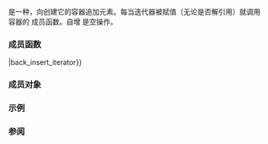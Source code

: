 {{cpp/title|back_insert_iterator}}
{{cpp/iterator/back_insert_iterator/navbar}}
{{dcl begin}}
{{dcl header|iterator}}
{{dcl rev begin}}
{{dcl|until=c++17|1=
template&lt; class Container &gt;
class back_insert_iterator
    : public std::iterator&lt;std::output_iterator_tag, void, void, void, void&gt;
}}
{{dcl|since=c++17|1=
template&lt; class Container &gt;
class back_insert_iterator;
}}
{{dcl rev end}}
{{dcl end}}

{{tt|std::back_insert_iterator}} 是一种{{named req|OutputIterator|输出迭代器}}，向创建它的容器追加元素。每当迭代器被赋值（无论是否解引用）就调用容器的 {{tt|push_back()}} 成员函数。自增 {{tt|std::back_insert_iterator}} 是空操作。

{{cpp/iterator/iterator/inherit|std::output_iterator_tag|void|void|void|void|ext=
{{dsc | {{tt|container_type}} | {{tt|Container}}}}
}}

===成员函数===
{{dsc begin}}
{{dsc inc|cpp/iterator/inserter/dsc constructor|back_insert_iterator}}
{{dsc inc|cpp/iterator/inserter/dsc operator{{=}}|back_insert_iterator}}
{{dsc inc|cpp/iterator/inserter/dsc operator*|back_insert_iterator}}
{{dsc inc|cpp/iterator/inserter/dsc operator_arith|back_insert_iterator}}
{{dsc end}}

===成员对象===
{{dsc begin}}
{{dsc hitem |成员名称|定义}}
{{dsc|{{tt|container}} {{mark|受保护}}|{{tt|Container*}} 类型的指针}}
{{dsc end}}

===示例===
{{example
|code=
#include &lt;algorithm&gt;
#include &lt;iostream&gt;
#include &lt;iterator&gt;
#include &lt;vector&gt;

int main()
{
    std::vector&lt;int&gt; v;

    std::generate_n(
        std::back_insert_iterator&lt;std::vector&lt;int&gt;&gt;(v),
            // 也可使用 std::back_inserter 辅助函数
            // 也可使用 C++17 语法 std::back_insert_iterator(v)
        10,
        [n = 0]() mutable { return ++n; }
    );

    for (int n : v)
        std::cout &lt;&lt; n &lt;&lt; ' ';
    std::cout &lt;&lt; '\n';
}
|output=
1 2 3 4 5 6 7 8 9 10
}}

===参阅===
{{dsc begin}}
{{dsc inc|cpp/iterator/dsc back_inserter}}
{{dsc inc|cpp/iterator/dsc front_insert_iterator}}
{{dsc inc|cpp/iterator/dsc insert_iterator}}
{{dsc end}}

{{langlinks|de|en|es|fr|it|ja|pt|ru}}